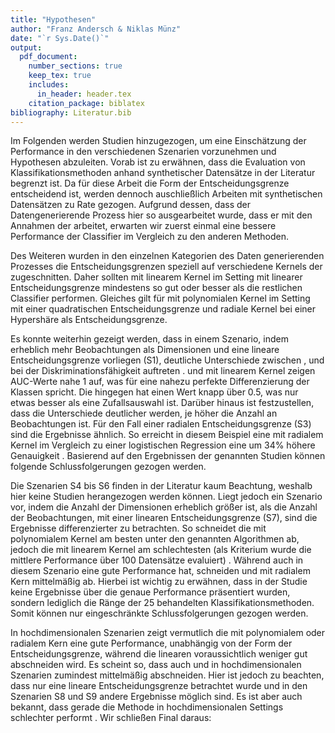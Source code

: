 ```yaml
---
title: "Hypothesen"
author: "Franz Andersch & Niklas Münz"
date: "`r Sys.Date()`"
output: 
  pdf_document:
    number_sections: true
    keep_tex: true
    includes:
      in_header: header.tex
    citation_package: biblatex
bibliography: Literatur.bib
---
```

Im Folgenden werden Studien hinzugezogen, um eine Einschätzung der Performance in den verschiedenen Szenarien vorzunehmen und Hypothesen abzuleiten. Vorab ist zu erwähnen, dass die Evaluation von Klassifikationsmethoden anhand synthetischer Datensätze in der Literatur begrenzt ist. Da für diese Arbeit die Form der Entscheidungsgrenze entscheidend ist, werden dennoch auschließlich Arbeiten mit synthetischen Datensätzen zu Rate gezogen.\newline
Aufgrund dessen, dass der Datengenerierende Prozess hier so ausgearbeitet wurde, dass er mit den Annahmen der \textit{SVM} arbeitet, erwarten wir zuerst einmal eine bessere Performance der \textit{SVM} Classifier im Vergleich zu den anderen Methoden.

\begin{minipage}{0.9\linewidth}
\begin{itemize}[leftmargin=0.1\linewidth]
\item[\textbf{H1:}] Die \textit{SVM}-Classifier Performen über alle Datensituationen im Durchschnitt besser als die anderen Classifier
\end{itemize}
\end{minipage}
Des Weiteren wurden in den einzelnen Kategorien des Daten generierenden Prozesses die Entscheidungsgrenzen speziell auf verschiedene Kernels der \textit{SVM} zugeschnitten. Daher sollten \textit{SVM} mit linearem Kernel im Setting mit linearer Entscheidungsgrenze mindestens so gut oder besser als die restlichen Classifier performen. Gleiches gilt für \textit{SVM} mit polynomialen Kernel im Setting mit einer quadratischen Entscheidungsgrenze und radiale Kernel bei einer Hypershäre als Entscheidungsgrenze.
\begin{minipage}{0.9\linewidth}
\begin{itemize}[leftmargin=0.1\linewidth]
\item[\textbf{H2:}] Die \textit{SVM}-Classifier mit dem Kernel, der für den jeweiligen DGP zugeschnitten ist sollten mindestens genauso gut oder besser performen als die restlichen Classifier
\end{itemize}
\end{minipage}
Es konnte weiterhin gezeigt werden, dass in einem Szenario, indem erheblich mehr Beobachtungen als Dimensionen und eine lineare Entscheidungsgrenze vorliegen (S1), deutliche Unterschiede zwischen \textit{SVM}, \textit{K-NN} und \textit{logistischer Regression} bei der Diskriminationsfähigkeit auftreten \parencite{entezari-malekiComparisonClassificationMethods2009}. \textit{K-NN} und \textit{SVM} mit linearem Kernel zeigen AUC-Werte nahe 1 auf, was für eine nahezu perfekte Differenzierung der Klassen spricht. Die \textit{logistische Regression} hingegen hat einen Wert knapp über 0.5, was nur etwas besser als eine Zufallsauswahl ist. Darüber hinaus ist festzustellen, dass die Unterschiede deutlicher werden, je höher die Anzahl an Beobachtungen ist.\newline
Für den Fall einer radialen Entscheidungsgrenze (S3) sind die Ergebnisse ähnlich. So erreicht in diesem Beispiel eine \textit{SVM} mit radialem Kernel im Vergleich zu einer logistischen Regression eine um 34% höhere Genauigkeit \parencite{faveroClassificationPerformanceEvaluation2022}.
Basierend auf den Ergebnissen der genannten Studien können folgende Schlussfolgerungen gezogen werden. 

\begin{minipage}{0.9\linewidth}
\begin{itemize}[leftmargin=0.1\linewidth]
\item[\textbf{H3:}] In niedrigdimensionalen Szenarien performen \textit{K-NN} und \textit{SVM} besser als eine \textit{logistische Regression}.
\end{itemize}
\end{minipage}

Die Szenarien S4 bis S6 finden in der Literatur kaum Beachtung, weshalb hier keine Studien herangezogen werden können. Liegt jedoch ein Szenario vor, indem die Anzahl der Dimensionen erheblich größer ist, als die Anzahl der Beobachtungen, mit einer linearen Entscheidungsgrenze (S7), sind die Ergebnisse differenzierter zu betrachten. So schneidet die \textit{SVM} mit polynomialem Kernel am besten unter den genannten Algorithmen ab, jedoch die \textit{SVM} mit linearem Kernel am schlechtesten (als Kriterium wurde die mittlere Performance über 100 Datensätze evaluiert) \parencite{scholzComparisonClassificationMethods2021}. Während \textit{K-NN} auch in diesem Szenario eine gute Performance hat, schneiden \textit{logistische Regression} und \textit{SVM} mit radialem Kern mittelmäßig ab. Hierbei ist wichtig zu erwähnen, dass in der Studie keine Ergebnisse über die genaue Performance präsentiert wurden, sondern lediglich die Ränge der 25 behandelten Klassifikationsmethoden. Somit können nur eingeschränkte Schlussfolgerungen gezogen werden.

In hochdimensionalen Szenarien  zeigt vermutlich die \textit{SVM} mit polynomialem oder radialem Kern eine gute Performance, unabhängig von der Form der Entscheidungsgrenze, während die linearen \textit{SVM} voraussichtlich weniger gut abschneiden wird. Es scheint so, dass auch \textit{K-NN} und \textit{logistische Regression} in hochdimensionalen Szenarien zumindest mittelmäßig abschneiden.
Hier ist jedoch zu beachten, dass nur eine lineare Entscheidungsgrenze betrachtet wurde und in den Szenarien S8 und S9 andere Ergebnisse möglich sind. Es ist aber auch bekannt, dass gerade die \textit{K-NN} Methode in hochdimensionalen Settings schlechter performt \parencite{jamesIntroductionStatisticalLearning2021}. Wir schließen Final daraus:

\begin{minipage}{0.9\linewidth}
\begin{itemize}[leftmargin=0.1\linewidth]
\item[\textbf{H4:}] In hochdimensionalen Settings performen v.a. \textit{SVM} mit radialen und polynomialen Kernel besser als die anderen Klassifikationsmethoden
\end{itemize}
\end{minipage}
